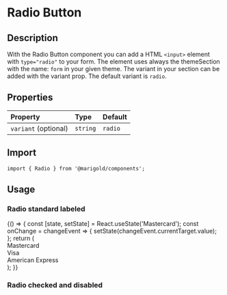 
<Meta title="Components/Form/Radio" />

# Radio Button

## Description

With the Radio Button component you can add a HTML `<input>` element with `type="radio"` to your form.
The element uses always the themeSection with the name: `form` in your given theme. The variant in your section can be added with the variant prop. The default variant is `radio`.

## Properties

| Property             | Type     | Default |
| :------------------- | :------- | :------ |
| `variant` (optional) | `string` | `radio` |

## Import

```tsx
import { Radio } from '@marigold/components';
```

## Usage

### Radio standard labeled

<Preview>
  <Story name="RadioOne">
    {() => {
      const [state, setState] = React.useState('Mastercard');
      const onChange = changeEvent => {
        setState(changeEvent.currentTarget.value);
      };
      return (
        <div>
          <Label htmlFor="mc">
            <Radio
              id="mc"
              name="payment"
              onChange={onChange}
              checked={state === 'Mastercard'}
              value="Mastercard"
            />
            Mastercard
          </Label>
          <br />
          <Label htmlFor="vi">
            <Radio
              id="vi"
              name="payment"
              onChange={onChange}
              checked={state === 'Visa'}
              value="Visa"
            />
            Visa
          </Label>
          <br />
          <Label htmlFor="ae">
            <Radio
              id="ae"
              name="payment"
              onChange={onChange}
              checked={state === 'AmericanExpress'}
              value="AmericanExpress"
            />
            American Express
          </Label>
        </div>
      );
    }}
  </Story>
</Preview>

### Radio checked and disabled

<Preview>
  <Story name="RadioTwo">
    <div>
      <Radio checked />
      <Radio disabled />
      <Radio checked disabled />
    </div>
  </Story>
</Preview>

